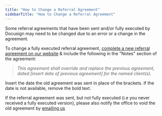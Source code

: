 ```yaml
---
title: "How to Change a Referral Agreement"
sidebarTitle: "How to Change a Referral Agreement"
---
```


Some referral agreements that have been sent and/or fully executed by Docusign may need to be changed due to an error or a change in the agreement.

To change a fully executed referral agreement, [complete a new referral agreement on our website](https://app.generalreferral.com/kb/referral-transactions/how-to-submit-referral) & include the following in the "Notes" section of the agreement:

> _This agreement shall override and replace the previous agreement, dated [insert date of previous agreement] for the named client(s)._

Insert the date the old agreement was sent in place of the brackets. If the date is not available, remove the bold text.

If the referral agreement was sent, but not fully executed (i.e you never received a fully executed version), please also notify the office to void the old agreement by [emailing us](https://app.generalreferral.com/contact)